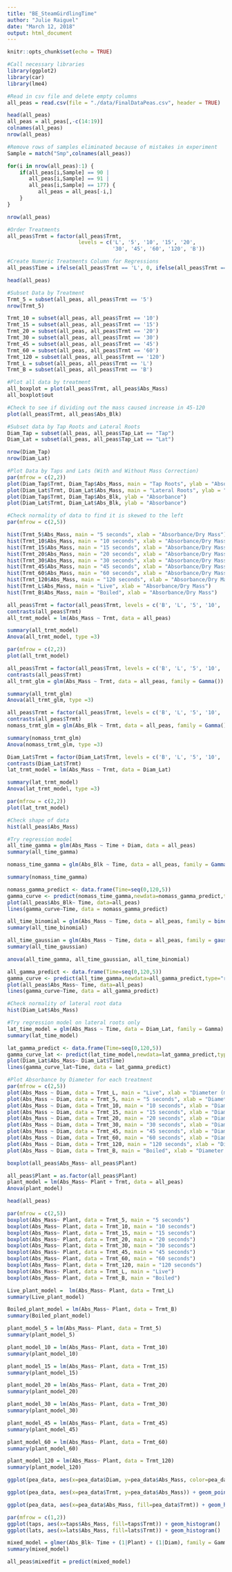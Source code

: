 ```yaml
---
title: "BE_SteamGirdlingTime"
author: "Julie Raiguel"
date: "March 12, 2018"
output: html_document
---
```


```r
knitr::opts_chunk$set(echo = TRUE)
```

```r
#Call necessary libraries
library(ggplot2)
library(car)
library(lme4)
```


```r
#Read in csv file and delete empty columns
all_peas = read.csv(file = "./data/FinalDataPeas.csv", header = TRUE)

head(all_peas)
all_peas = all_peas[,-c(14:19)]
colnames(all_peas)
nrow(all_peas)

#Remove rows of samples eliminated because of mistakes in experiment
Sample = match("Smp",colnames(all_peas))

for(i in nrow(all_peas):1) {
    if(all_peas[i,Sample] == 90 | 
       all_peas[i,Sample] == 91 | 
       all_peas[i,Sample] == 177) {
          all_peas = all_peas[-i,]
    }
}

nrow(all_peas)
```

```r
#Order Treatments
all_peas$Trmt = factor(all_peas$Trmt, 
                       levels = c('L', '5', '10', '15', '20', 
                                  '30', '45', '60', '120', 'B'))

#Create Numeric Treatments Column for Regressions
all_peas$Time = ifelse(all_peas$Trmt == 'L', 0, ifelse(all_peas$Trmt == 'B', NA, as.numeric(as.character(all_peas$Trmt))))

head(all_peas)
```


```r
#Subset Data by Treatment
Trmt_5 = subset(all_peas, all_peas$Trmt == '5')
nrow(Trmt_5)

Trmt_10 = subset(all_peas, all_peas$Trmt == '10')
Trmt_15 = subset(all_peas, all_peas$Trmt == '15')
Trmt_20 = subset(all_peas, all_peas$Trmt == '20')
Trmt_30 = subset(all_peas, all_peas$Trmt == '30')
Trmt_45 = subset(all_peas, all_peas$Trmt == '45')
Trmt_60 = subset(all_peas, all_peas$Trmt == '60')
Trmt_120 = subset(all_peas, all_peas$Trmt == '120')
Trmt_L = subset(all_peas, all_peas$Trmt == 'L')
Trmt_B = subset(all_peas, all_peas$Trmt == 'B')
```

```r
#Plot all data by treatment
all_boxplot = plot(all_peas$Trmt, all_peas$Abs_Mass)
all_boxplot$out
```


```r
#Check to see if dividing out the mass caused increase in 45-120
plot(all_peas$Trmt, all_peas$Abs_Blk)
```

```r
#Subset data by Tap Roots and Lateral Roots
Diam_Tap = subset(all_peas, all_peas$Tap_Lat == "Tap")
Diam_Lat = subset(all_peas, all_peas$Tap_Lat == "Lat")

nrow(Diam_Tap)
nrow(Diam_Lat)
```

```r
#Plot Data by Taps and Lats (With and Without Mass Correction)
par(mfrow = c(2,2))
plot(Diam_Tap$Trmt, Diam_Tap$Abs_Mass, main = "Tap Roots", ylab = "Absorbance/Dry Mass")
plot(Diam_Lat$Trmt, Diam_Lat$Abs_Mass, main = "Lateral Roots", ylab = "Absorbance/Dry Mass")
plot(Diam_Tap$Trmt, Diam_Tap$Abs_Blk, ylab = "Absorbance")
plot(Diam_Lat$Trmt, Diam_Lat$Abs_Blk, ylab = "Absorbance")
```


```r
#Check normality of data to find it is skewed to the left
par(mfrow = c(2,5))

hist(Trmt_5$Abs_Mass, main = "5 seconds", xlab = "Absorbance/Dry Mass")
hist(Trmt_10$Abs_Mass, main = "10 seconds", xlab = "Absorbance/Dry Mass")
hist(Trmt_15$Abs_Mass, main = "15 seconds", xlab = "Absorbance/Dry Mass")
hist(Trmt_20$Abs_Mass, main = "20 seconds", xlab = "Absorbance/Dry Mass")
hist(Trmt_30$Abs_Mass, main = "30 seconds", xlab = "Absorbance/Dry Mass")
hist(Trmt_45$Abs_Mass, main = "45 seconds", xlab = "Absorbance/Dry Mass")
hist(Trmt_60$Abs_Mass, main = "60 seconds", xlab = "Absorbance/Dry Mass")
hist(Trmt_120$Abs_Mass, main = "120 seconds", xlab = "Absorbance/Dry Mass")
hist(Trmt_L$Abs_Mass, main = "Live", xlab = "Absorbance/Dry Mass")
hist(Trmt_B$Abs_Mass, main = "Boiled", xlab = "Absorbance/Dry Mass")

```

```r
all_peas$Trmt = factor(all_peas$Trmt, levels = c('B', 'L', '5', '10', '15', '20', '30', '45', '60', '120'))
contrasts(all_peas$Trmt) 
all_trmt_model = lm(Abs_Mass ~ Trmt, data = all_peas)

summary(all_trmt_model)
Anova(all_trmt_model, type =3)

par(mfrow = c(2,2))
plot(all_trmt_model)
```

```r
all_peas$Trmt = factor(all_peas$Trmt, levels = c('B', 'L', '5', '10', '15', '20', '30', '45', '60', '120'))
contrasts(all_peas$Trmt) 
all_trmt_glm = glm(Abs_Mass ~ Trmt, data = all_peas, family = Gamma())

summary(all_trmt_glm)
Anova(all_trmt_glm, type =3)
```
```r
all_peas$Trmt = factor(all_peas$Trmt, levels = c('B', 'L', '5', '10', '15', '20', '30', '45', '60', '120'))
contrasts(all_peas$Trmt) 
nomass_trmt_glm = glm(Abs_Blk ~ Trmt, data = all_peas, family = Gamma())

summary(nomass_trmt_glm)
Anova(nomass_trmt_glm, type =3)
```

```r
Diam_Lat$Trmt = factor(Diam_Lat$Trmt, levels = c('B', 'L', '5', '10', '15', '20', '30', '45', '60', '120'))
contrasts(Diam_Lat$Trmt) 
lat_trmt_model = lm(Abs_Mass ~ Trmt, data = Diam_Lat)

summary(lat_trmt_model)
Anova(lat_trmt_model, type =3)

par(mfrow = c(2,2))
plot(lat_trmt_model)
```

```r
#Check shape of data
hist(all_peas$Abs_Mass)

#Try regression model
all_time_gamma = glm(Abs_Mass ~ Time + Diam, data = all_peas)
summary(all_time_gamma)
```
```r
nomass_time_gamma = glm(Abs_Blk ~ Time, data = all_peas, family = Gamma())

summary(nomass_time_gamma)

```

```r
nomass_gamma_predict <- data.frame(Time=seq(0,120,5))
gamma_curve <- predict(nomass_time_gamma,newdata=nomass_gamma_predict,type="response")
plot(all_peas$Abs_Blk~ Time, data=all_peas)
lines(gamma_curve~Time, data = nomass_gamma_predict)
```


```r
all_time_binomial = glm(Abs_Mass ~ Time, data = all_peas, family = binomial())
summary(all_time_binomial)
```
```r
all_time_gaussian = glm(Abs_Mass ~ Time, data = all_peas, family = gaussian())
summary(all_time_gaussian)
```

```r
anova(all_time_gamma, all_time_gaussian, all_time_binomial)
```

```r
all_gamma_predict <- data.frame(Time=seq(0,120,5))
gamma_curve <- predict(all_time_gamma,newdata=all_gamma_predict,type="response")
plot(all_peas$Abs_Mass~ Time, data=all_peas)
lines(gamma_curve~Time, data = all_gamma_predict)
```


```r
#Check normality of lateral root data
hist(Diam_Lat$Abs_Mass)

#Try regression model on lateral roots only
lat_time_model = glm(Abs_Mass ~ Time, data = Diam_Lat, family = Gamma)
summary(lat_time_model)

```

```r
lat_gamma_predict <- data.frame(Time=seq(0,120,5))
gamma_curve_lat <- predict(lat_time_model,newdata=lat_gamma_predict,type="response")
plot(Diam_Lat$Abs_Mass~ Diam_Lat$Time)
lines(gamma_curve_lat~Time, data = lat_gamma_predict)
```


```r
#Plot Absorbance by Diameter for each treatment
par(mfrow = c(2,5))
plot(Abs_Mass ~ Diam, data = Trmt_L, main = "Live", xlab = "Diameter (mm)", ylab = "Absorbance/Dry Mass")
plot(Abs_Mass ~ Diam, data = Trmt_5, main = "5 seconds", xlab = "Diameter (mm)", ylab = "Absorbance/Dry Mass")
plot(Abs_Mass ~ Diam, data = Trmt_10, main = "10 seconds", xlab = "Diameter (mm)", ylab = "Absorbance/Dry Mass")
plot(Abs_Mass ~ Diam, data = Trmt_15, main = "15 seconds", xlab = "Diameter (mm)", ylab = "Absorbance/Dry Mass")
plot(Abs_Mass ~ Diam, data = Trmt_20, main = "20 seconds", xlab = "Diameter (mm)", ylab = "Absorbance/Dry Mass")
plot(Abs_Mass ~ Diam, data = Trmt_30, main = "30 seconds", xlab = "Diameter (mm)", ylab = "Absorbance/Dry Mass")
plot(Abs_Mass ~ Diam, data = Trmt_45, main = "45 seconds", xlab = "Diameter (mm)", ylab = "Absorbance/Dry Mass")
plot(Abs_Mass ~ Diam, data = Trmt_60, main = "60 seconds", xlab = "Diameter (mm)", ylab = "Absorbance/Dry Mass")
plot(Abs_Mass ~ Diam, data = Trmt_120, main = "120 seconds", xlab = "Diameter (mm)", ylab = "Absorbance/Dry Mass")
plot(Abs_Mass ~ Diam, data = Trmt_B, main = "Boiled", xlab = "Diameter (mm)", ylab = "Absorbance/Dry Mass")
```

```r

boxplot(all_peas$Abs_Mass~ all_peas$Plant)

all_peas$Plant = as.factor(all_peas$Plant)
plant_model = lm(Abs_Mass~ Plant + Trmt, data = all_peas)
Anova(plant_model)

head(all_peas)
```
```r
par(mfrow = c(2,5))
boxplot(Abs_Mass~ Plant, data = Trmt_5, main = "5 seconds")
boxplot(Abs_Mass~ Plant, data = Trmt_10, main = "10 seconds")
boxplot(Abs_Mass~ Plant, data = Trmt_15, main = "15 seconds")
boxplot(Abs_Mass~ Plant, data = Trmt_20, main = "20 seconds")
boxplot(Abs_Mass~ Plant, data = Trmt_30, main = "30 seconds")
boxplot(Abs_Mass~ Plant, data = Trmt_45, main = "45 seconds")
boxplot(Abs_Mass~ Plant, data = Trmt_60, main = "60 seconds")
boxplot(Abs_Mass~ Plant, data = Trmt_120, main = "120 seconds")
boxplot(Abs_Mass~ Plant, data = Trmt_L, main = "Live")
boxplot(Abs_Mass~ Plant, data = Trmt_B, main = "Boiled")
```
```r
Live_plant_model =  lm(Abs_Mass~ Plant, data = Trmt_L)
summary(Live_plant_model)

Boiled_plant_model = lm(Abs_Mass~ Plant, data = Trmt_B)
summary(Boiled_plant_model)

plant_model_5 = lm(Abs_Mass~ Plant, data = Trmt_5)
summary(plant_model_5)

plant_model_10 = lm(Abs_Mass~ Plant, data = Trmt_10)
summary(plant_model_10)

plant_model_15 = lm(Abs_Mass~ Plant, data = Trmt_15)
summary(plant_model_15)

plant_model_20 = lm(Abs_Mass~ Plant, data = Trmt_20)
summary(plant_model_20)

plant_model_30 = lm(Abs_Mass~ Plant, data = Trmt_30)
summary(plant_model_30)

plant_model_45 = lm(Abs_Mass~ Plant, data = Trmt_45)
summary(plant_model_45)

plant_model_60 = lm(Abs_Mass~ Plant, data = Trmt_60)
summary(plant_model_60)

plant_model_120 = lm(Abs_Mass~ Plant, data = Trmt_120)
summary(plant_model_120)

```

```r
ggplot(pea_data, aes(x=pea_data$Diam, y=pea_data$Abs_Mass, color=pea_data$Trmt)) + geom_point()
```


```r
ggplot(pea_data, aes(x=pea_data$Trmt, y=pea_data$Abs_Mass)) + geom_point() + geom_hline(yintercept = mean_boileds, size=1)
```

```r
ggplot(pea_data, aes(x=pea_data$Abs_Mass, fill=pea_data$Trmt)) + geom_histogram()

```


```r
par(mfrow = c(1,2))
ggplot(taps, aes(x=taps$Abs_Mass, fill=taps$Trmt)) + geom_histogram()
ggplot(lats, aes(x=lats$Abs_Mass, fill=lats$Trmt)) + geom_histogram()
```

```r
mixed_model = glmer(Abs_Blk~ Time + (1|Plant) + (1|Diam), family = Gamma, data = all_peas)
summary(mixed_model)

all_peas$mixedfit = predict(mixed_model)
```









